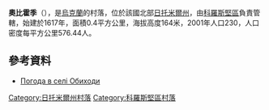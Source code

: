 {{coord|51|1|3|N|28|58|51|E|scale:30000|display=title}}

'''奧比霍季'''（{{lang-uk|Обиходи}}），是[[烏克蘭|烏克蘭]]的村落，位於該國北部[[日托米爾州|日托米爾州]]，由[[科羅斯堅區|科羅斯堅區]]負責管轄，始建於1617年，面積0.4平方公里，海拔高度164米，2001年人口230，人口密度每平方公里576.44人。

==參考資料==
* [http://weather.in.ua/ua/zhitomirskaja/18381 Погода в селі Обиходи] {{Wayback|url=http://weather.in.ua/ua/zhitomirskaja/18381 |date=20111219131143 }}

{{DEFAULTSORT:Обиходи}}
[[Category:日托米爾州村落|Category:日托米爾州村落]]
[[Category:科羅斯堅區村落|Category:科羅斯堅區村落]]


{{Zhytomyr-geo-stub}}